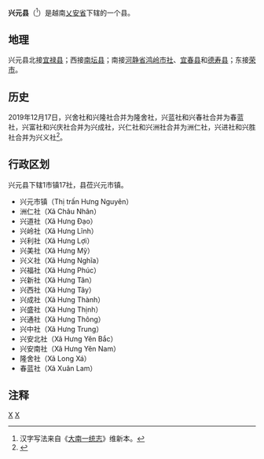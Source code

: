 {{Infobox Settlement
|name                   = 兴元县
|settlement_type        = 县
|official_name          = 
|other_name             = 
|native_name            = {{lang|vi|Huyện Hưng Nguyên}}
|nickname               = 
|motto                  = 
|image_skyline          = 
|imagesize              = 
|image_caption          = 
|image_flag             = 
|flag_size              = 
|image_seal             = 
|seal_size              = 
|image_shield           = 
|shield_size            = 
|image_blank_emblem     = 
|blank_emblem_size      = 
|image_map              = {{Infobox mapframe|frame-width=250|zoom=10}}
|mapsize                = 
|map_caption            = 
|image_map1             = 
|mapsize1               = 
|map_caption1           = 
|pushpin_map            = Vietnam
|pushpin_label_position = bottom
|pushpin_map_caption    = 
|pushpin_map1           = 
|pushpin_label_position1= 
|pushpin_map_caption1   = 
|subdivision_type       = 国家
|subdivision_name       = {{flag|Vietnam}}
|subdivision_type1      = [[越南行政区划|省]]
|subdivision_name1      = [[乂安省|乂安省]]
|subdivision_type2      = 行政区划
|subdivision_name2      = 1市镇17社
|subdivision_type3      = 
|subdivision_name3      = 
|seat_type              = 县莅
|seat                   = {{link-vi|兴元市镇|Hưng Nguyên (thị trấn)}}
|government_type        = 
|leader_title           = 
|leader_name            = 
|leader_title1          = 
|leader_name1           = 
|established_title      = 
|established_date       = 
|area_magnitude         = 
|unit_pref              = 
|area_footnotes         = 
|area_total_km2         = 159.20
|area_land_km2          = 
|area_water_km2         = 
|area_water_percent     = 
|area_urban_km2         = 
|area_metro_km2         = 
|population_as_of       = 2009年
|population_footnotes   = 
|population_note        = 
|population_total       = 114210
|population_density_km2 = auto
|population_metro             = 
|population_density_metro_km2 = 
|population_urban             = 
|population_density_urban_km2 = 
|timezone               = [[越南标准时间|越南标准时间]]
|utc_offset             = +7
|elevation_footnotes    = 
|elevation_m            = 
|coor_type              = 
|coordinates            = 
|postal_code_type       = 
|postal_code            = 
|area_code              = 
|website                = [http://hungnguyen.nghean.gov.vn 兴元县电子信息门户网站]
|footnotes              = 
}}
'''兴元县'''（{{vie|v='''Huyện Hưng Nguyên'''|hn=縣興元}}<ref>汉字写法来自《[[大南一统志|大南一统志]]》维新本。</ref>）是越南[[乂安省|乂安省]]下辖的一个县。

==地理==
兴元县北接[[宜禄县|宜禄县]]；西接[[南坛县|南坛县]]；南接[[河静省|河静省]][[鸿岭市社|鸿岭市社]]、[[宜春县_(越南)|宜春县]]和[[德寿县|德寿县]]；东接[[荣市|荣市]]。

==历史==
2019年12月17日，兴舍社和兴隆社合并为隆舍社，兴蓝社和兴春社合并为春蓝社，兴富社和兴庆社合并为兴成社，兴仁社和兴洲社合并为洲仁社，兴进社和兴胜社合并为兴义社<ref>{{Cite web |url=http://vanban.chinhphu.vn/portal/page/portal/chinhphu/hethongvanban?mode=detail&document_id=198696 |title=Nghị quyết số 831/NQ-UBTVQH14 của ỦY BAN THƯỜNG VỤ QUỐC HỘI : Về việc sắp xếp các đơn vị hành chính cấp xã thuộc tỉnh Nghệ An |accessdate=2019-12-31 |archive-date=2020-06-05 |archive-url=https://web.archive.org/web/20200605144304/http://vanban.chinhphu.vn/portal/page/portal/chinhphu/hethongvanban?mode=detail&document_id=198696 |dead-url=yes }}</ref>。

==行政区划==
兴元县下辖1市镇17社，县莅兴元市镇。
*兴元市镇（Thị trấn Hưng Nguyên）
*洲仁社（Xã Châu Nhân）
*兴道社（Xã Hưng Đạo）
*兴岭社（Xã Hưng Lĩnh）
*兴利社（Xã Hưng Lợi）
*兴美社（Xã Hưng Mỹ）
*兴义社（Xã Hưng Nghĩa）
*兴福社（Xã Hưng Phúc）
*兴新社（Xã Hưng Tân）
*兴西社（Xã Hưng Tây）
*兴成社（Xã Hưng Thành）
*兴盛社（Xã Hưng Thịnh）
*兴通社（Xã Hưng Thông）
*兴中社（Xã Hưng Trung）
*兴安北社（Xã Hưng Yên Bắc）
*兴安南社（Xã Hưng Yên Nam）
*隆舍社（Xã Long Xá）
*春蓝社（Xã Xuân Lam）

==注释==
{{reflist}}

{{乂安省行政区划}}
{{越南北中部之县市镇区域划分}}

[[Category:越南县份|X]]
[[Category:乂安省|X]]